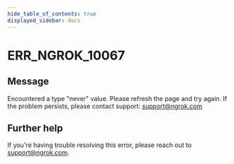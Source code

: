 ```yaml
---
hide_table_of_contents: true
displayed_sidebar: docs
---
```



# ERR_NGROK_10067

## Message

Encountered a type "never" value. Please refresh the page and try again. If the problem persists, please contact support: support@ngrok.com

<ErrorDetails error="err_ngrok_10067" />

## Further help

If you're having trouble resolving this error, please reach out to [support@ngrok.com](mailto:support@ngrok.com?subject=Help%20with%20ERR_NGROK_10067).
